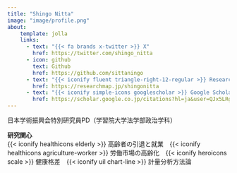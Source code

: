 ```yaml
---
title: "Shingo Nitta"
image: "image/profile.png"
about: 
    template: jolla
    links: 
      - text: "{{< fa brands x-twitter >}} X"
        href: https://twitter.com/shingo_nitta
      - icon: github
        text: Github
        href: https://github.com/sittaningo
      - text: "{{< iconify fluent triangle-right-12-regular >}} Researchmap"
        href: https://researchmap.jp/shingonitta
      - text: "{{< iconify simple-icons googlescholar >}} Google Scholar"
        href: https://scholar.google.co.jp/citations?hl=ja&user=QJx5LRgAAAAJ&view_op=list_works&gmla=AJ1KiT3hvOAOFgTV7rGvKzHIwy0qyY5lPe862Uq5SSls-1Tt3EnTkvvSXrLEslQnNdjYkRVhtOVdJu66YaqL1jKputV2N0djHaETFidZdATIsCSaiotekpjfOzk
---
```


日本学術振興会特別研究員PD（学習院大学法学部政治学科）

**研究関心** \
{{< iconify healthicons elderly >}} 高齢者の引退と就業　{{< iconify healthicons agriculture-worker >}} 労働市場の高齢化　{{< iconify heroicons scale >}} 健康格差　{{< iconify uil chart-line >}} 計量分析方法論
